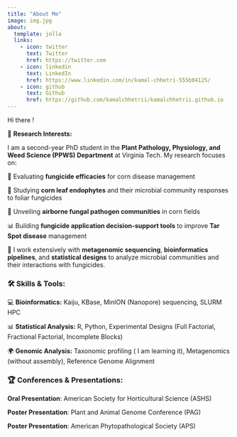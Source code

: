 ```yaml
---
title: "About Me"
image: img.jpg
about:
  template: jolla
  links:
    - icon: twitter
      text: Twitter
      href: https://twitter.com
    - icon: linkedin
      text: LinkedIn
      href: https://www.linkedin.com/in/kamal-chhetri-555b04125/
    - icon: github
      text: Github
      href: https://github.com/kamalchhetrii/kamalchhetrii.github.io
---
```


Hi there !

🌱 **Research Interests:**\

I am a second-year PhD student in the **Plant Pathology, Physiology, and Weed Science (PPWS) Department** at Virginia Tech. My research focuses on:\

🔬 Evaluating **fungicide efficacies** for corn disease management\

🦠 Studying **corn leaf endophytes** and their microbial community responses to foliar fungicides\

🌾 Unveiling **airborne fungal pathogen communities** in corn fields\

📊 Building **fungicide application decision-support tools** to improve **Tar Spot disease** management

🧬 I work extensively with **metagenomic sequencing**, **bioinformatics pipelines**, and **statistical designs** to analyze microbial communities and their interactions with fungicides.

### 🛠 Skills & Tools:

💻 **Bioinformatics:** Kaiju, KBase, MinION (Nanopore) sequencing, SLURM HPC\

📊 **Statistical Analysis:** R, Python, Experimental Designs (Full Factorial, Fractional Factorial, Incomplete Blocks)\

🌍 **Genomic Analysis:** Taxonomic profiling ( I am learning it), Metagenomics (without assembly), Reference Genome Alignment

### 🏆 Conferences & Presentations:

**Oral Presentation**: American Society for Horticultural Science (ASHS)

**Poster Presentation**: Plant and Animal Genome Conference (PAG)

**Poster Presentation**: American Phytopathological Society (APS)

